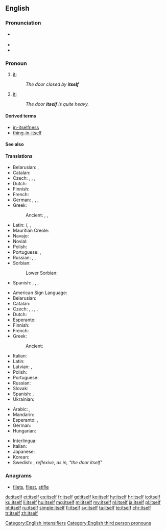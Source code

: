 ==English==

===Pronunciation===
* {{a|UK}} {{IPA|/ˈɪtsɛlf/|lang=en}}
* {{audio|en-us-itself.ogg|Audio (US)|lang=en}}
* {{rhymes|ɛlf|lang=en}}

===Pronoun===
{{en-pron|desc=the third person singular, neuter, personal pronoun|the reflexive form of|it|masculine|himself|feminine|herself|plural|themselves}}

# {{label|en|reflexive}} [[it]]; {{non-gloss definition|A thing as the object of a verb or preposition that also appears as the subject}}
#: ''The door closed by '''itself'''''
# {{label|en|emphatic}} [[it]]; {{non-gloss definition|used to intensify the subject, especially to emphasize that it is the only participant in the predicate}}
#: ''The door '''itself''' is quite heavy.''

====Derived terms====
* [[in-itselfness]]
* [[thing-in-itself]]

====See also====
{{English personal pronouns}}

====Translations====
{{trans-top|(reflexive) it}}
* Belarusian: {{t|be|сябе́}}, {{t|be|-цца}} {{qualifier|verb ending}}
* Catalan: {{t+|ca|es}}
* Czech: {{t+|cs|sám}}, {{t+|cs|se}}, {{t+|cs|sebe}}, {{t|cs|[[sám]] [[sebe]]}}
* Dutch: {{t+|nl|zichzelf}}
* Finnish: {{t+|fi|itsensä}}
* French: {{t+|fr|se}}
* German: {{t|de|von selbst}}, {{t|de|von allein}}, {{t+|de|selbst}}, {{t|de|sich selbst}}
* Greek:
*: Ancient: {{t|grc|ἑαυτό}}, {{t|grc|ἑαυτῷ}}, {{t|grc|ἑαυτοῦ}}
{{trans-mid}}
* Latin: {{t+|la|sē}}/{{t+|la|sēsē}}, {{t+|la|sibi}}, {{t+|la|suī}}
* Mauritian Creole: {{t|mfe|limem}}
* Navajo: {{t|nv|tʼáá bí}}
* Novial: {{t|nov|se}}
* Polish: {{t+|pl|się}}
* Portuguese: {{t+|pt|se}}, {{t|pt|[[a]] [[si]] [[mesmo]]}}
* Russian: {{t+|ru|-ся}}, {{t+|ru|себя́}}, {{t|ru|[[сам]] [[себя́]]}}
* Sorbian:
*: Lower Sorbian: {{t|dsb|se}}
* Spanish: {{t+|es|se}}, {{t+|es|solo}}, {{t|es|a si mismo}}, {{t|es|por si mismo}}
{{trans-bottom}}

{{trans-top|(emphatic) it}}
* American Sign Language: {{t|ase|A@Chesthigh SmallFrontandback}}
* Belarusian: {{t|be|[[яно́]] [[сам|само́]]|n}}
* Catalan: {{t|ca|mateix}}
* Czech: {{t+|cs|sám}}, {{t+|cs|samotný}}, {{t|cs|o sobě}}, {{t|cs|sám o sobě}}, {{t|cs|jako takový}}
* Dutch: {{t+|nl|zelf}}
* Esperanto: {{t+|eo|mem}}
* Finnish: {{t+|fi|itse}}
* French: {{t+|fr|soi-même}}
* Greek:
*: Ancient: {{t|grc|αὐτό}}
{{trans-mid}}
* Italian: {{t|it|se stesso|m}}
* Latin: {{t|la|ipsum}}
* Latvian: {{t|lv|viņš pats|m}}, {{t|lv|viņa pati|f}}
* Polish: {{t|pl|[[ono]] [[samo]]|n}}
* Portuguese: {{t|pt|[[ele]]/[[ela]] [[mesmo]]}}
* Russian: {{t|ru|[[оно́]] [[сам|само́]]}}
* Slovak: {{t|sk|ono samo|n}}
* Spanish: {{t|es|sí mismo}}, {{t+|es|mismo}}
* Ukrainian: {{t|uk|[[воно́]] [[сам|само́]]|n}}
{{trans-bottom}}

{{checktrans-top}}
* Arabic: {{t-check|ar|نَفْسَهُ|m}}, {{t-check|ar|نَفْسُهَا|f}}
* Mandarin: {{t+check|cmn|它本身|tr=tā běn shēn}}
* Esperanto: {{t+check|eo|si}}, {{t+check|eo|mem}}
* German: {{t-check|de|sich selbst}}
* Hungarian: {{t-check|hu|maga}}
{{trans-mid}}
* Interlingua: {{t-check|ia|ipse}}
* Italian: {{t-check|it|se stesso}}
* Japanese: {{t-check|ja|それ自身|tr=それじしん, sore jishin|sc=Jpan}}
* Korean: {{t-check|ko|그것 자체|tr=geugeot jache|sc=Kore}}
* Swedish: {{t+check|sv|sig}}, {{t-check|sv|sig själv}} ''reflexive'', {{t-check|sv|i sig}} ''as in, "the door itself"''
{{trans-bottom}}

===Anagrams===
* [[filets#English|filets]], [[fliest#English|fliest]], [[stifle#English|stifle]]

[[Category:English intensifiers]]
[[Category:English third person pronouns]]

[[de:itself]]
[[et:itself]]
[[es:itself]]
[[fr:itself]]
[[gd:itself]]
[[ko:itself]]
[[hy:itself]]
[[hr:itself]]
[[io:itself]]
[[ku:itself]]
[[li:itself]]
[[hu:itself]]
[[mg:itself]]
[[ml:itself]]
[[my:itself]]
[[nl:itself]]
[[ja:itself]]
[[pl:itself]]
[[pt:itself]]
[[ru:itself]]
[[simple:itself]]
[[fi:itself]]
[[sv:itself]]
[[ta:itself]]
[[te:itself]]
[[chr:itself]]
[[tr:itself]]
[[zh:itself]]